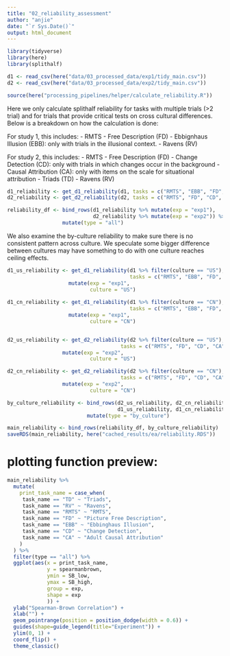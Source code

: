 ```yaml
---
title: "02_reliability_assessment"
author: "anjie"
date: "`r Sys.Date()`"
output: html_document
---
```


```r
library(tidyverse)
library(here)
library(splithalf)

d1 <- read_csv(here("data/03_processed_data/exp1/tidy_main.csv"))
d2 <- read_csv(here("data/03_processed_data/exp2/tidy_main.csv"))

source(here("processing_pipelines/helper/calculate_reliability.R"))
```


Here we only calculate splithalf reliability for tasks with multiple trials (>2 trial) and for trials that provide critical tests on cross cultural differences. Below is a breakdown on how the calculation is done: 

For study 1, this includes: 
- RMTS
- Free Description (FD)
- Ebbignhaus Illusion (EBB): only with trials in the illusional context. 
- Ravens (RV)

For study 2, this includes: 
- RMTS 
- Free Description (FD)
- Change Detection (CD): only with trials in which changes occur in the background 
- Causal Attribution (CA): only with items on the scale for situational attribution 
- Triads (TD)
- Ravens (RV)



```r

d1_reliability <- get_d1_reliability(d1, tasks = c("RMTS", "EBB", "FD", "RV")) %>% mutate(exp = "exp1")
d2_reliability <- get_d2_reliability(d2, tasks = c("RMTS", "FD", "CD", "CA", "TD","RV"))

reliability_df <- bind_rows(d1_reliability %>% mutate(exp = "exp1"),
                            d2_reliability %>% mutate(exp = "exp2")) %>% 
                  mutate(type = "all")
```

We also examine the by-culture reliability to make sure there is no consistent pattern across culture. We speculate some bigger difference between cultures may have something to do with one culture reaches ceiling effects. 



```r
d1_us_reliability <- get_d1_reliability(d1 %>% filter(culture == "US"), 
                                        tasks = c("RMTS", "EBB", "FD", "RV")) %>% 
                    mutate(exp = "exp1", 
                           culture = "US")
      
d1_cn_reliability <- get_d1_reliability(d1 %>% filter(culture == "CN"), 
                                        tasks = c("RMTS", "EBB", "FD", "RV")) %>% 
                    mutate(exp = "exp1", 
                           culture = "CN")


d2_us_reliability <- get_d2_reliability(d2 %>% filter(culture == "US"), 
                                     tasks = c("RMTS", "FD", "CD", "CA", "TD","RV")) %>% 
                  mutate(exp = "exp2", 
                           culture = "US")

d2_cn_reliability <- get_d2_reliability(d2 %>% filter(culture == "CN"), 
                                     tasks = c("RMTS", "FD", "CD", "CA", "TD","RV")) %>% 
                  mutate(exp = "exp2", 
                           culture = "CN")

by_culture_reliability <- bind_rows(d2_us_reliability, d2_cn_reliability, 
                                    d1_us_reliability, d1_cn_reliability) %>% 
                          mutate(type = "by_culture")
```


```r
main_reliability <- bind_rows(reliability_df, by_culture_reliability)
saveRDS(main_reliability, here("cached_results/ea/reliability.RDS"))
```


# plotting function preview: 



```r

main_reliability %>% 
  mutate(
    print_task_name = case_when(
     task_name == "TD" ~ "Triads", 
     task_name == "RV" ~ "Ravens", 
     task_name == "RMTS" ~ "RMTS", 
     task_name == "FD" ~ "Picture Free Description", 
     task_name == "EBB" ~ "Ebbinghaus Illusion",
     task_name == "CD" ~ "Change Detection", 
     task_name == "CA" ~ "Adult Causal Attribution"
    )
  ) %>% 
  filter(type == "all") %>% 
  ggplot(aes(x = print_task_name, 
             y = spearmanbrown, 
             ymin = SB_low, 
             ymax = SB_high,
             group = exp, 
             shape = exp
             )) + 
  ylab("Spearman-Brown Correlation") + 
  xlab("") + 
  geom_pointrange(position = position_dodge(width = 0.6)) + 
  guides(shape=guide_legend(title="Experiment")) + 
  ylim(0, 1) + 
  coord_flip() + 
  theme_classic()

```

